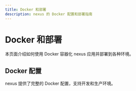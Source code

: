 ```yaml
---
title: Docker 和部署
description: nexus 的 Docker 配置和部署指南
---
```


# Docker 和部署

本页面介绍如何使用 Docker 容器化 nexus 应用并部署到各种环境。

## Docker 配置

nexus 提供了完整的 Docker 配置，支持开发和生产环境。 